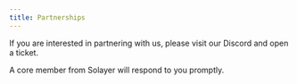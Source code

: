 ```yaml
---
title: Partnerships
---
```


If you are interested in partnering with us, please visit our Discord and open a ticket. 

A core member from Solayer will respond to you promptly.

